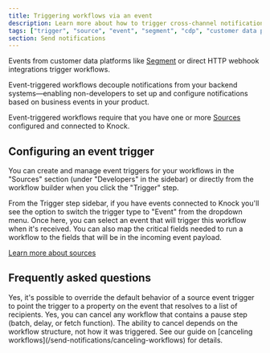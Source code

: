 ```yaml
---
title: Triggering workflows via an event
description: Learn more about how to trigger cross-channel notification workflows in Knock via an event.
tags: ["trigger", "source", "event", "segment", "cdp", "customer data platform"]
section: Send notifications
---
```


Events from customer data platforms like [Segment](/integrations/sources/segment) or direct HTTP webhook integrations trigger workflows.

Event-triggered workflows decouple notifications from your backend systems—enabling non-developers to set up and configure notifications based on business events in your product.

Event-triggered workflows require that you have one or more [Sources](/integrations/sources/overview) configured and connected to Knock.

## Configuring an event trigger

You can create and manage event triggers for your workflows in the "Sources" section (under "Developers" in the sidebar) or directly from the workflow builder when you click the "Trigger" step.

From the Trigger step sidebar, if you have events connected to Knock you'll see the option to switch the trigger type to "Event" from the dropdown menu. Once here, you can select an event that will trigger this workflow when it's received. You can also map the critical fields needed to run a workflow to the fields that will be in the incoming event payload.

[Learn more about sources](/integrations/sources/overview)

## Frequently asked questions

<AccordionGroup>
  <Accordion title="Can I trigger a workflow for multiple recipients from a single event?">
    Yes, it's possible to override the default behavior of a source event
    trigger to point the trigger to a property on the event that resolves to a
    list of recipients.
  </Accordion>
  <Accordion title="Can I cancel a workflow run triggered by an event?">
    Yes, you can cancel any workflow that contains a pause step (batch, delay, or fetch function).
    The ability to cancel depends on the workflow structure, not how it was triggered.
    See our guide on [canceling workflows](/send-notifications/canceling-workflows) for details.
  </Accordion>
</AccordionGroup>
